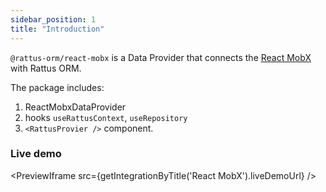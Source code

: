```yaml
---
sidebar_position: 1
title: "Introduction"
---
```


`@rattus-orm/react-mobx` is a Data Provider that connects the [React MobX](https://mobx.js.org/README.html) with Rattus ORM.

The package includes:
1. ReactMobxDataProvider
2. hooks `useRattusContext`, `useRepository`
3. `<RattusProvier />` component.

### Live demo
<PreviewIframe src={getIntegrationByTitle('React MobX').liveDemoUrl} />
